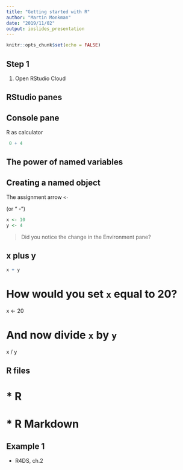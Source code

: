 ```yaml
---
title: "Getting started with R"
author: "Martin Monkman"
date: "2019/11/02"
output: ioslides_presentation
---
```


```r
knitr::opts_chunk$set(echo = FALSE)
```


## Step 1

1. Open RStudio Cloud


## RStudio panes

## Console pane

R as calculator

```r

 0 + 4

```


## The power of named variables


## Creating a named object 

The assignment arrow `<-`

(or "<ALT> -")

```r
x <- 10
y <- 4
```

> Did you notice the change in the Environment pane?


## x plus y

```r

x + y

```


# How would you set `x` equal to 20?

x <- 20

# And now divide `x` by `y`
x / y


## R files
# * R
# * R Markdown

## Example 1

- R4DS, ch.2

